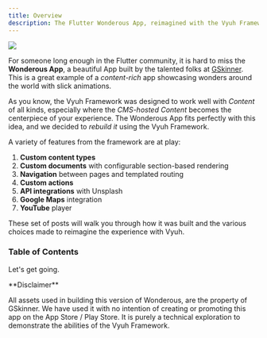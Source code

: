 ```yaml
---
title: Overview
description: The Flutter Wonderous App, reimagined with the Vyuh Framework
---
```



![](images/cover.png)

For someone long enough in the Flutter community, it is hard to miss the
**Wonderous App**, a beautiful App built by the talented folks at
[GSkinner](https://flutter.gskinner.com/wonderous/). This is a great example of
a _content-rich_ app showcasing wonders around the world with slick animations.

As you know, the Vyuh Framework was designed to work well with _Content_ of all
kinds, especially where the _CMS-hosted Content_ becomes the centerpiece of your
experience. The Wonderous App fits perfectly with this idea, and we decided to
_rebuild it_ using the Vyuh Framework.

A variety of features from the framework are at play:

1. **Custom content types**
2. **Custom documents** with configurable section-based rendering
3. **Navigation** between pages and templated routing
4. **Custom actions**
5. **API integrations** with Unsplash
6. **Google Maps** integration
7. **YouTube** player

These set of posts will walk you through how it was built and the various
choices made to reimagine the experience with Vyuh.

### Table of Contents

<LinkCard
  href="/examples/wonderous/distilling-wonderous"
  title="Distilling Wonderous"
/>

<LinkCard
  href="/examples/wonderous/a-schema-first-approach"
  title="A Schema-first Approach"
/>

<LinkCard
  href="/examples/wonderous/navigation-and-structure"
  title="Navigation and Structure"
/>

<LinkCard
  href="/examples/wonderous/rendering-a-wonder-section"
  title="Rendering a Wonder-section"
/>

<LinkCard
  href="/examples/wonderous/managing-wonders"
  title="Managing Wonders"
/>

Let's get going.

<Aside>
 **Disclaimer**

All assets used in building this version of Wonderous, are the property of
GSkinner. We have used it with no intention of creating or promoting this app on
the App Store / Play Store. It is purely a technical exploration to demonstrate
the abilities of the Vyuh Framework.

</Aside>
